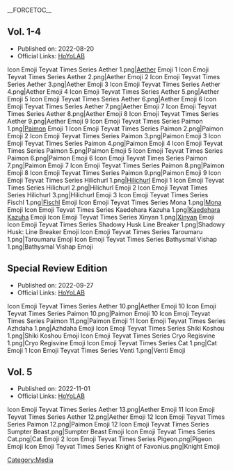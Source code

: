 {{CustomTabs
|rootpage = Teyvat Times
|tab1 = Teyvat Times
|tab2 = Emoji
}}
__FORCETOC__
==Vol. 1-4==
* Published on: 2022-08-20
* Official Links: [https://www.hoyolab.com/article/7083730 HoYoLAB]
<gallery>
Icon Emoji Teyvat Times Series Aether 1.png|[[Traveler|Aether]] Emoji 1
Icon Emoji Teyvat Times Series Aether 2.png|Aether Emoji 2
Icon Emoji Teyvat Times Series Aether 3.png|Aether Emoji 3
Icon Emoji Teyvat Times Series Aether 4.png|Aether Emoji 4
Icon Emoji Teyvat Times Series Aether 5.png|Aether Emoji 5
Icon Emoji Teyvat Times Series Aether 6.png|Aether Emoji 6
Icon Emoji Teyvat Times Series Aether 7.png|Aether Emoji 7
Icon Emoji Teyvat Times Series Aether 8.png|Aether Emoji 8
Icon Emoji Teyvat Times Series Aether 9.png|Aether Emoji 9
Icon Emoji Teyvat Times Series Paimon 1.png|[[Paimon/Media|Paimon]] Emoji 1
Icon Emoji Teyvat Times Series Paimon 2.png|Paimon Emoji 2
Icon Emoji Teyvat Times Series Paimon 3.png|Paimon Emoji 3
Icon Emoji Teyvat Times Series Paimon 4.png|Paimon Emoji 4
Icon Emoji Teyvat Times Series Paimon 5.png|Paimon Emoji 5
Icon Emoji Teyvat Times Series Paimon 6.png|Paimon Emoji 6
Icon Emoji Teyvat Times Series Paimon 7.png|Paimon Emoji 7
Icon Emoji Teyvat Times Series Paimon 8.png|Paimon Emoji 8
Icon Emoji Teyvat Times Series Paimon 9.png|Paimon Emoji 9
Icon Emoji Teyvat Times Series Hilichurl 1.png|[[Hilichurls/Media|Hilichurl]] Emoji 1
Icon Emoji Teyvat Times Series Hilichurl 2.png|Hilichurl Emoji 2
Icon Emoji Teyvat Times Series Hilichurl 3.png|Hilichurl Emoji 3
Icon Emoji Teyvat Times Series Fischl 1.png|[[Fischl/Media|Fischl]] Emoji
Icon Emoji Teyvat Times Series Mona 1.png|[[Mona/Media|Mona]] Emoji
Icon Emoji Teyvat Times Series Kaedehara Kazuha 1.png|[[Kaedehara Kazuha/Media|Kaedehara Kazuha]] Emoji
Icon Emoji Teyvat Times Series Xinyan 1.png|[[Xinyan/Media|Xinyan]] Emoji
Icon Emoji Teyvat Times Series Shadowy Husk Line Breaker 1.png|Shadowy Husk: Line Breaker Emoji
Icon Emoji Teyvat Times Series Taroumaru 1.png|Taroumaru Emoji
Icon Emoji Teyvat Times Series Bathysmal Vishap 1.png|Bathysmal Vishap Emoji
</gallery>

==Special Review Edition==
* Published on: 2022-09-27
* Official Links: [https://www.hoyolab.com/article/9362084 HoYoLAB]
<gallery>
Icon Emoji Teyvat Times Series Aether 10.png|Aether Emoji 10
Icon Emoji Teyvat Times Series Paimon 10.png|Paimon Emoji 10
Icon Emoji Teyvat Times Series Paimon 11.png|Paimon Emoji 11
Icon Emoji Teyvat Times Series Azhdaha 1.png|Azhdaha Emoji
Icon Emoji Teyvat Times Series Shiki Koshou 1.png|Shiki Koshou Emoji
Icon Emoji Teyvat Times Series Cryo Regisvine 1.png|Cryo Regisvine Emoji
Icon Emoji Teyvat Times Series Cat 1.png|Cat Emoji 1
Icon Emoji Teyvat Times Series Venti 1.png|Venti Emoji
</gallery>

==Vol. 5==
* Published on: 2022-11-01
* Official Links: [https://www.hoyolab.com/article/13276335 HoYoLAB]
<gallery>
Icon Emoji Teyvat Times Series Aether 13.png|Aether Emoji 11
Icon Emoji Teyvat Times Series Aether 12.png|Aether Emoji 12
Icon Emoji Teyvat Times Series Paimon 12.png|Paimon Emoji 12
Icon Emoji Teyvat Times Series Sumpter Beast.png|Sumpter Beast Emoji
Icon Emoji Teyvat Times Series Cat.png|Cat Emoji 2
Icon Emoji Teyvat Times Series Pigeon.png|Pigeon Emoji
Icon Emoji Teyvat Times Series Knight of Favonius.png|Knight Emoji
</gallery>

[[Category:Media]]
